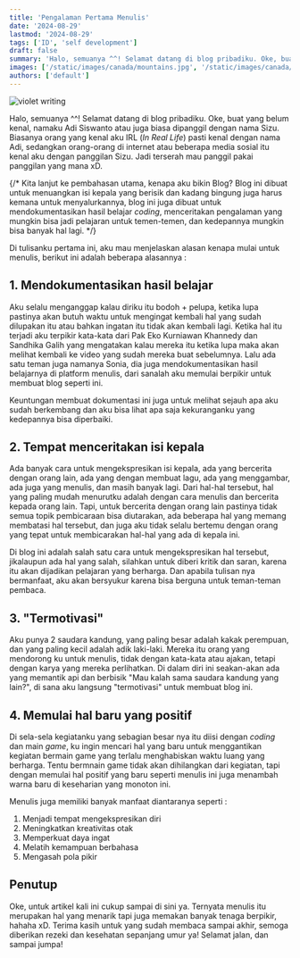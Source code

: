 ```yaml
---
title: 'Pengalaman Pertama Menulis'
date: '2024-08-29'
lastmod: '2024-08-29'
tags: ['ID', 'self development']
draft: false
summary: 'Halo, semuanya ^^! Selamat datang di blog pribadiku. Oke, buat yang belum kenal, namaku Adi Siswanto atau juga biasa dipanggil dengan nama Sizu.'
images: ['/static/images/canada/mountains.jpg', '/static/images/canada/toronto.jpg']
authors: ['default']
---
```


![violet writing](/static/images/violet-writing.png)

Halo, semuanya ^^! Selamat datang di blog pribadiku. Oke, buat yang belum kenal, namaku Adi Siswanto atau juga biasa dipanggil dengan nama Sizu. Biasanya orang yang kenal aku IRL (_In Real Life_) pasti kenal dengan nama Adi, sedangkan orang-orang di internet atau beberapa media sosial itu kenal aku dengan panggilan Sizu. Jadi terserah mau panggil pakai panggilan yang mana xD.

{/* Kita lanjut ke pembahasan utama, kenapa aku bikin Blog? Blog ini dibuat untuk menuangkan isi kepala yang berisik dan kadang bingung juga harus kemana untuk menyalurkannya, blog ini juga dibuat untuk mendokumentasikan hasil belajar _coding_, menceritakan pengalaman yang mungkin bisa jadi pelajaran untuk temen-temen, dan kedepannya mungkin bisa banyak hal lagi.  */}

Di tulisanku pertama ini, aku mau menjelaskan alasan kenapa mulai untuk menulis, berikut ini adalah beberapa alasannya :

## 1. Mendokumentasikan hasil belajar

Aku selalu menganggap kalau diriku itu bodoh + pelupa, ketika lupa pastinya akan butuh waktu untuk mengingat kembali hal yang sudah dilupakan itu atau bahkan ingatan itu tidak akan kembali lagi. Ketika hal itu terjadi aku terpikir kata-kata dari Pak Eko Kurniawan Khannedy dan Sandhika Galih yang mengatakan kalau mereka itu ketika lupa maka akan melihat kembali ke video yang sudah mereka buat sebelumnya. Lalu ada satu teman juga namanya Sonia, dia juga mendokumentasikan hasil belajarnya di platform menulis, dari sanalah aku memulai berpikir untuk membuat blog seperti ini. 

Keuntungan membuat dokumentasi ini juga untuk melihat sejauh apa aku sudah berkembang dan aku bisa lihat apa saja kekuranganku yang kedepannya bisa diperbaiki.

## 2. Tempat menceritakan isi kepala

Ada banyak cara untuk mengekspresikan isi kepala, ada yang bercerita dengan orang lain, ada yang dengan membuat lagu, ada yang menggambar, ada juga yang menulis, dan masih banyak lagi. Dari hal-hal tersebut, hal yang paling mudah menurutku adalah dengan cara menulis dan bercerita kepada orang lain. Tapi, untuk bercerita dengan orang lain pastinya tidak semua topik pembicaraan bisa diutarakan, ada beberapa hal yang memang membatasi hal tersebut, dan juga aku tidak selalu bertemu dengan orang yang tepat untuk membicarakan hal-hal yang ada di kepala ini. 

Di blog ini adalah salah satu cara untuk mengekspresikan hal tersebut, jikalaupun ada hal yang salah, silahkan untuk diberi kritik dan saran, karena itu akan dijadikan pelajaran yang berharga. Dan apabila tulisan nya bermanfaat, aku akan bersyukur karena bisa berguna untuk teman-teman pembaca.

## 3. "Termotivasi"

Aku punya 2 saudara kandung, yang paling besar adalah kakak perempuan, dan yang paling kecil adalah adik laki-laki. Mereka itu orang yang mendorong ku untuk menulis, tidak dengan kata-kata atau ajakan, tetapi dengan karya yang mereka perlihatkan. Di dalam diri ini seakan-akan ada yang memantik api dan berbisik "Mau kalah sama saudara kandung yang lain?", di sana aku langsung "termotivasi" untuk membuat blog ini.

## 4. Memulai hal baru yang positif

Di sela-sela kegiatanku yang sebagian besar nya itu diisi dengan _coding_ dan main _game_, ku ingin mencari hal yang baru untuk menggantikan kegiatan bermain game yang terlalu menghabiskan waktu luang yang berharga. Tentu bermnain game tidak akan dihilangkan dari kegiatan, tapi dengan memulai hal positif yang baru seperti menulis ini juga menambah warna baru di keseharian yang monoton ini.

Menulis juga memiliki banyak manfaat diantaranya seperti :
1. Menjadi tempat mengekspresikan diri
2. Meningkatkan kreativitas otak
3. Memperkuat daya ingat
4. Melatih kemampuan berbahasa
5. Mengasah pola pikir

## Penutup

Oke, untuk artikel kali ini cukup sampai di sini ya. Ternyata menulis itu merupakan hal yang menarik tapi juga memakan banyak tenaga berpikir, hahaha xD. Terima kasih untuk yang sudah membaca sampai akhir, semoga diberikan rezeki dan kesehatan sepanjang umur ya! Selamat jalan, dan sampai jumpa!
